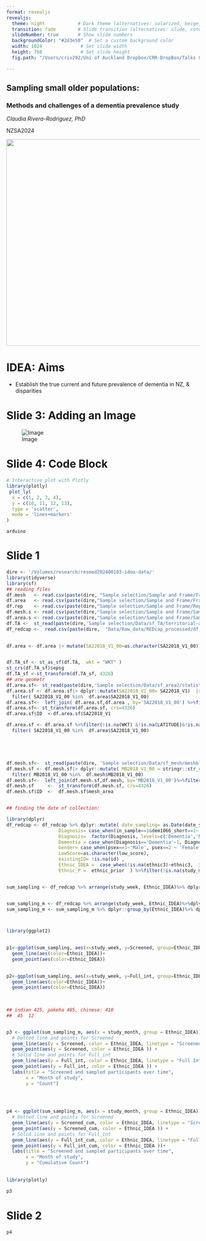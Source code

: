 ```yaml
---
format: revealjs
revealjs:
  theme: night            # Dark theme (alternatives: solarized, beige, etc.)
  transition: fade        # Slide transition (alternatives: slide, convex, etc.)
  slideNumber: true       # Show slide numbers
  backgroundColor: "#2d3e50"  # Set a custom background color
  width: 1024              # Set slide width
  height: 768              # Set slide height
  fig.path: "/Users/criv292/Uni of Auckland Dropbox/CRR-DropBox/Talks & Short courses/NZSA2024/"

---
```


## Sampling small older populations:

### Methods and challenges of a dementia prevalence study

*Claudia Rivera-Rodriguez, PhD*

NZSA2024

![](logo.png){fig-align="center" width="538"}

# IDEA: Aims

-   Establish the true current and future prevalence of dementia in NZ, & disparities

# Slide 3: Adding an Image

![Image](/CHCpic.png)

# Slide 4: Code Block
 

```r
# Interactive plot with Plotly
library(plotly)
 plot_ly(
  x = c(1, 2, 3, 4),
  y = c(10, 11, 12, 13),
  type = 'scatter',
  mode = 'lines+markers'
)
```

```         
arduino
```

# Slide 1

```r
dire <- '/Volumes/research/resmed202400103-idea-data/' 
library(tidyverse)
library(sf)
## reading files 
df.mesh   <- read.csv(paste(dire, "Sample selection/Sample and Frame/Frame_Meshblocks_with_probabilities25-02-2024.csv", sep=''))
df.area   <- read.csv(paste(dire,"Sample selection/Sample and Frame/Frame_Areas_with_probabilities25-02-2024.csv", sep=''))
df.rep    <- read.csv(paste(dire,"Sample selection/Sample and Frame/ReplacementMeshblocksforSample_with_probabilities25-02-2024.csv", sep=''))
df.mesh.s <- read.csv(paste(dire,"Sample selection/Sample and Frame/SampleMeshblocks_with_probabilities25-02-2024.csv", sep=''))
df.area.s <- read.csv(paste(dire,"Sample selection/Sample and Frame/SampleAreas_with_probabilities25-02-2024.csv", sep=''))
df.TA <-  st_read(paste(dire,'Sample selection/Data/sf_TA/territorial-authority-2022-generalised.shp'  , sep=''))
df_redcap <-  read.csv(paste(dire,  "Data/Raw_data/REDcap_processed/df_all_processed_06-11-2024_weights_imputed.csv", sep=''))
  

df.area <- df.area |> mutate(SA22018_V1_00=as.character(SA22018_V1_00))


df.TA_sf <- st_as_sf(df.TA,  wkt = "WKT" )
st_crs(df.TA_sf)$epsg
df.TA_sf <-st_transform(df.TA_sf, 4326) 
## are geometr
df.area.sf<- st_read(paste(dire,'Sample selection/Data/sf_area2/statistical-area-2-2018-generalised.shp' , sep='') ) 
df.area.sf <- df.area.sf|> dplyr::mutate(SA22018_V1_00= SA22018_V1)  |>
  filter( SA22018_V1_00 %in%  df.area$SA22018_V1_00)
df.area.sf<-  left_join( df.area.sf,df.area , by='SA22018_V1_00') %>%filter(SA22018_V1_00%in%df.area$SA22018_V1_00)%>%dplyr::mutate(SA22018_V1_00=as.character(SA22018_V1_00)) 
df.area.sf<- st_transform(df.area.sf, crs=4326)
df.area.sf$ID  <-df.area.sf$SA22018_V1 

df.area.sf <- df.area.sf %>%filter(!is.na(WKT) &!is.na(LATITUDE)&!is.na(LONGITUDE) )%>%  dplyr::mutate(SA22018_V1_00= SA22018_V1)  |>
  filter( SA22018_V1_00 %in%  df.area$SA22018_V1_00)





df.mesh.sf<-  st_read(paste(dire, 'Sample selection/Data/sf_mesh/meshblock-2018-generalised.shp'   , sep='') ) 
df.mesh.sf <- df.mesh.sf|> dplyr::mutate( MB2018_V1_00 = stringr::str_replace(MB2018_V1_, '\\d+', function(m) sprintf('%07s', m)), MB2018_V1_00=paste('m',MB2018_V1_00, sep=''))  |>
  filter( MB2018_V1_00 %in%  df.mesh$MB2018_V1_00)
df.mesh.sf<-  left_join(df.mesh.sf,df.mesh, by='MB2018_V1_00')%>%filter(MB2018_V1_00%in%df.mesh$MB2018_V1_00) 
df.mesh.sf     <-  st_transform(df.mesh.sf, crs=4326)
df.mesh.sf$ID  <-  df.mesh.sf$mesh_area


## finding the date of collection:

library(dplyr)
df_redcap <- df_redcap %>% dplyr::mutate( date_sampling= as.Date(date_screening), study_week= as.numeric(strftime(date_sampling, format = "%U"))-12, study_month= format(date_sampling, "%m"), Screened= case_when(in_sample==1~ 'Full Interviewed', in_sample==0~ 'Only Screened' ),
                   Diagnosis= case_when(in_sample==1&dem1066_short==1~ 'Dementia', in_sample==1&dem1066_short==0~ 'No Dementia', in_sample==1 &is.na(dem1066_short) ~ 'No informant' , in_sample==0   ~ 'Only Screened', TRUE~ 'Only Screened'), 
                   Diagnosis=  factor(Diagnosis, levels=c('Dementia','No Dementia', 'No informant', 'Only Screened')),
                   Dementia = case_when(Diagnosis=='Dementia'~1, Diagnosis=='No Dementia'~0, TRUE~NA),
                   Gender= case_when(psex==1~'Male', psex==2 ~ 'Female', TRUE~ NA ),Ethnicity0= as.character(ethnic), Ethnicity=  ethnic2 , Age= age_cat,
                   LowScore=as.character(low_score), 
                   existingID= !is.na(id) , 
                   Ethnic_IDEA =  case_when(!is.na(ethnic3)~ethnic3,  is.na(ethnic3)~ 'Other'),
                   Ethnic_P =  ethnic_prior  ) %>%filter(!is.na(study_month)&Ethnic_IDEA!='Other' )


sum_sampling <- df_redcap %>% arrange(study_week, Ethnic_IDEA)%>% dplyr::group_by(study_week, Ethnic_IDEA) %>% dplyr::summarize(Screened= n(), Full_int = sum(in_sample))


sum_sampling_m <- df_redcap %>% arrange(study_week, Ethnic_IDEA)%>%dplyr::group_by(study_month, Ethnic_IDEA) %>% dplyr::summarize(Screened= n(), Full_int = sum(in_sample))
sum_sampling_m <- sum_sampling_m %>% dplyr::group_by(Ethnic_IDEA)%>% dplyr::mutate(Full_int_cum= cumsum(Full_int),Screened_cum= cumsum(Screened)  )



library(ggplot2)
 

p1<-ggplot(sum_sampling, aes(x=study_week, y=Screened, group=Ethnic_IDEA)) +
  geom_line(aes(color=Ethnic_IDEA))+
  geom_point(aes(color=Ethnic_IDEA))
 

p2<-ggplot(sum_sampling, aes(x=study_week, y=Full_int, group=Ethnic_IDEA)) +
  geom_line(aes(color=Ethnic_IDEA))+
  geom_point(aes(color=Ethnic_IDEA))
 

  
## indian 425, pakeha 485, chinese: 410
##  45	12 


p3 <- ggplot(sum_sampling_m, aes(x = study_month, group = Ethnic_IDEA)) +
  # Dotted line and points for Screened
  geom_line(aes(y = Screened, color = Ethnic_IDEA, linetype = "Screened")) +
  geom_point(aes(y = Screened, color = Ethnic_IDEA )) + 
  # Solid line and points for Full_int
  geom_line(aes(y = Full_int, color = Ethnic_IDEA, linetype = "Full Int")) +
  geom_point(aes(y = Full_int, color = Ethnic_IDEA )) + 
  labs(title = "Screened and sampled participants over time", 
       x = "Month of study",
       y = "Count")
 
 


p4 <- ggplot(sum_sampling_m, aes(x = study_month, group = Ethnic_IDEA)) +
  # Dotted line and points for Screened
  geom_line(aes(y = Screened_cum, color = Ethnic_IDEA, linetype = "Screened")) +
  geom_point(aes(y = Screened_cum, color = Ethnic_IDEA )) + 
  # Solid line and points for Full_int
  geom_line(aes(y = Full_int_cum, color = Ethnic_IDEA, linetype = "Full Int")) +
  geom_point(aes(y = Full_int_cum, color = Ethnic_IDEA ))+ 
  labs(title = "Screened and sampled participants over time", 
       x = "Month of study",
       y = "Cumulative Count")
 
 
library(plotly)
```

```r
p3
```

# Slide 2

```r
p4
```
